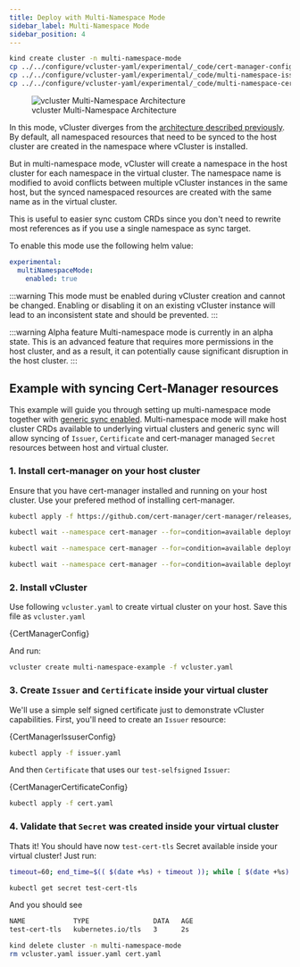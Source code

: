 ```yaml
---
title: Deploy with Multi-Namespace Mode
sidebar_label: Multi-Namespace Mode
sidebar_position: 4
---
```



<HiddenCodeBlock>

```bash {"name": "prepare environment"}
kind create cluster -n multi-namespace-mode
cp ../../configure/vcluster-yaml/experimental/_code/cert-manager-config.yaml vcluster.yaml
cp ../../configure/vcluster-yaml/experimental/_code/multi-namespace-issuer.yaml issuer.yaml
cp ../../configure/vcluster-yaml/experimental/_code/multi-namespace-cert.yaml cert.yaml
```
</HiddenCodeBlock>

<figure>
  <img src="/docs/media/diagrams/vcluster-multinamespace-architecture.svg" alt="vcluster Multi-Namespace Architecture" />
  <figcaption>vcluster Multi-Namespace Architecture</figcaption>
</figure>

In this mode, vCluster diverges from the [architecture described previously](/docs/vcluster/introduction/architecture/). By default, all namespaced resources that need to be synced to the host cluster are created in the namespace where vCluster is installed.

But in multi-namespace mode, vCluster will create a namespace in the host cluster for each namespace in the virtual cluster. The namespace name is modified to avoid conflicts between multiple vCluster instances in the same host, but the synced namespaced resources are created with the same name as in the virtual cluster.

This is useful to easier sync custom CRDs since you don't need to rewrite most references as if you use a single namespace as sync target.

To enable this mode use the following helm value:

```yaml {"excludeFromRunAll": "true"}
experimental:
  multiNamespaceMode:
    enabled: true
```

:::warning This mode must be enabled during vCluster creation and cannot be changed.
Enabling or disabling it on an existing vCluster instance will lead to an inconsistent state and should be prevented.
:::

:::warning Alpha feature
Multi-namespace mode is currently in an alpha state. This is an advanced feature that requires more permissions in the host cluster, and as a result, it can potentially cause significant disruption in the host cluster.
:::

## Example with syncing Cert-Manager resources

This example will guide you through setting up multi-namespace mode together with [generic sync enabled](/docs/vcluster/configure/vcluster-yaml/experimental/generic-sync/). Multi-namespace mode will make host cluster CRDs available to underlying virtual clusters and generic sync will allow syncing of `Issuer`, `Certificate` and cert-manager managed `Secret` resources between host and virtual cluster.

### 1. Install cert-manager on your host cluster

Ensure that you have cert-manager installed and running on your host cluster. Use your prefered method of installing cert-manager.

<HiddenCodeBlock>

```bash
kubectl apply -f https://github.com/cert-manager/cert-manager/releases/download/v1.15.0/cert-manager.yaml

kubectl wait --namespace cert-manager --for=condition=available deployment/cert-manager --timeout=120s

kubectl wait --namespace cert-manager --for=condition=available deployment/cert-manager-cainjector --timeout=120s

kubectl wait --namespace cert-manager --for=condition=available deployment/cert-manager-webhook --timeout=120s
```

</HiddenCodeBlock>


### 2. Install vCluster

Use following `vcluster.yaml` to create virtual cluster on your host. Save this file as `vcluster.yaml`

<CodeBlock language="yaml">{CertManagerConfig}</CodeBlock>

And run:

```bash
vcluster create multi-namespace-example -f vcluster.yaml
```

### 3. Create `Issuer` and `Certificate` inside your virtual cluster

We'll use a simple self signed certificate just to demonstrate vCluster capabilities. First, you'll need to create an `Issuer` resource:

<CodeBlock language="yaml">{CertManagerIssuserConfig}</CodeBlock>

```bash
kubectl apply -f issuer.yaml
```

And then `Certificate` that uses our `test-selfsigned` `Issuer`:

<CodeBlock language="yaml">{CertManagerCertificateConfig}</CodeBlock>

```bash
kubectl apply -f cert.yaml
```


### 4. Validate that `Secret` was created inside your virtual cluster

Thats it! You should have now `test-cert-tls` Secret available inside your virtual cluster! Just run:

<HiddenCodeBlock>

```bash {"name": "wait for secret creation"}
timeout=60; end_time=$(( $(date +%s) + timeout )); while [ $(date +%s) -lt $end_time ]; do kubectl get secret test-cert-tls -n default > /dev/null 2>&1 && echo "Secret 'test-cert-tls' is created." && exit 0; sleep 2; done; echo "Timeout of $timeout seconds reached. Secret 'test-cert-tls' was not created." && exit 1
```

</HiddenCodeBlock>

```bash
kubectl get secret test-cert-tls
```

And you should see

```bash {"excludeFromRunAll": "true"}
NAME            TYPE                DATA   AGE
test-cert-tls   kubernetes.io/tls   3      2s
```

<HiddenCodeBlock>

```bash {"name": "cleanup"}
kind delete cluster -n multi-namespace-mode
rm vcluster.yaml issuer.yaml cert.yaml
```

</HiddenCodeBlock>
